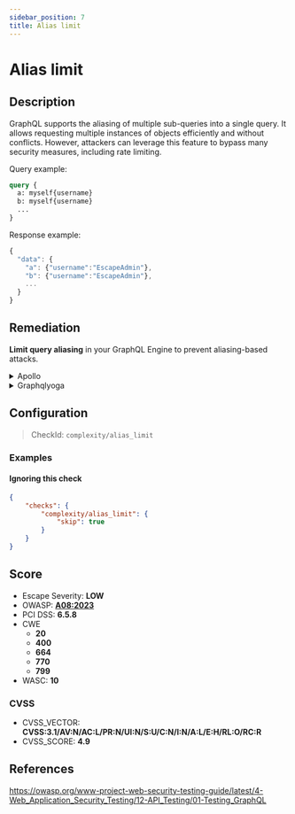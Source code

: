 ```yaml
---
sidebar_position: 7
title: Alias limit
---
```


# Alias limit

## Description

GraphQL supports the aliasing of multiple sub-queries into a single query. It allows requesting multiple instances of objects efficiently and without conflicts.
However, attackers can leverage this feature to bypass many security measures, including rate limiting.

Query example:
```graphql
query {
  a: myself{username}
  b: myself{username}
  ...
}
```

Response example:
```javascript
{
  "data": {
    "a": {"username":"EscapeAdmin"},
    "b": {"username":"EscapeAdmin"},
    ...
  }
}
```

## Remediation

**Limit query aliasing** in your GraphQL Engine to prevent aliasing-based attacks.


<details>
    <summary>Apollo</summary>

Adding a limit on request complexity is a much better alternative to disabling aliasing, which can trigger other issues.

Install our open source package [GraphQL Armor](https://github.com/Escape-Technologies/graphql-armor) for Apollo.


</details>

<details>
    <summary>Graphqlyoga</summary>

Install our open source package [GraphQL Armor](https://escape.tech/graphql-armor/docs/getting-started) for Yoga.


</details>

## Configuration

> CheckId: `complexity/alias_limit`


### Examples


#### Ignoring this check

```json
{
    "checks": {
        "complexity/alias_limit": {
            "skip": true
        }
    }
}
```




## Score

- Escape Severity: **<span className="low-severity">LOW</span>**
- OWASP: **[A08:2023](https://github.com/OWASP/API-Security/blob/master/editions/2023/en/0xa8-lack-of-protection-from-automated-threats.md)**
- PCI DSS: **6.5.8**
- CWE
  - **20**
  - **400**
  - **664**
  - **770**
  - **799**
- WASC: **10**



### CVSS

- CVSS_VECTOR: **CVSS:3.1/AV:N/AC:L/PR:N/UI:N/S:U/C:N/I:N/A:L/E:H/RL:O/RC:R**
- CVSS_SCORE: **4.9**

## References

https://owasp.org/www-project-web-security-testing-guide/latest/4-Web_Application_Security_Testing/12-API_Testing/01-Testing_GraphQL
